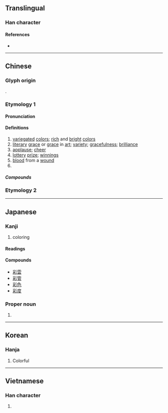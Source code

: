{{also|綵}}
{{character info}}
==Translingual==
{{stroke order|strokes=11}}

===Han character===
{{Han char|rn=59|rad=彡|as=08|sn=11|four=22922|canj=BDHHH|ids=⿰采彡}}

====References====
* {{Han ref|kx=0363.210|dkj=09992|dj=0682.190|hdz=20855.030|uh=5F69|ud=24425|bh=B16D|bd=45421}}

----

==Chinese==

===Glyph origin===
{{Han etym}}
{{Han compound|采|彡|ls=psc|c1=p|c2=s|t2=}}.

===Etymology 1===
{{zh-forms|alt=采-second round simplified}}

====Pronunciation====
{{zh-pron
|m=cǎi
|c=coi2
|mn=chhái
|mn-t=cai2
|w=2tshe
|mc=y
|oc=y
|cat=n
}}

====Definitions====
{{zh-hanzi}}

# [[variegated]] [[color]]s; [[rich]] and [[bright]] [[color]]s
# [[literary]] [[grace]] or [[grace]] in [[art]]; [[variety]]; [[gracefulness]]; [[brilliance]]
# [[applause]]; [[cheer]]
# [[lottery]] [[prize]]; [[winnings]]
# [[blood]] from a [[wound]]
# {{surname|zh}}

=====Compounds=====
{{zh-der|彩扮|彩筆|彩唱|彩車|彩綢|彩帶|彩旦|彩蛋|彩燈|彩電|彩雕|彩調|彩坊|彩鳳隨鴉|彩號|彩號兒|彩虹|彩畫|彩繪|彩轎|彩卷|彩口|彩擴|彩票|彩旗|彩氣|彩氣兒|彩色|彩聲|彩塑|彩陶|彩雲|彩照|彩紙|彩金|亭彩店|彩葉芋|彩葉草|倒彩|彩色片|下彩|不彩|奪彩|彩色筆|口彩|愛心彩券|五彩|彩帶舞|光彩|七彩繽紛|喝倒彩|彩影|中彩|彩管生花|傅彩|彩鷁|地方色彩|彩墨|彩雲易散|彩陶文化|彩色玻璃|彩色正片|彩色世界|彩禮|彩磚|彩球|彩樓配|彩棚|彩排|彩度|彩噴|彩券|張燈結彩|張燈掛彩|彩色照|喝彩|六彩|好彩頭|彩釉|六合彩|多彩多姿|上彩|唐三彩|五彩繽紛|光彩奪目|夾彩塑|彩練|宋三彩|大古裡彩|彩錢|大放異彩|彩印|人體彩繪|彩霞|出彩|彩頭|亭彩|祥雲瑞彩|火彩兒|敷彩泥塑|當場出彩|懸燈結彩|抓彩|特藝彩色|琺瑯彩|空優迷彩|掛燈結彩|異彩|硬彩|沒精打彩|文彩|燈彩|明窗彩戶|牽彩|斑衣戲彩|神彩奕奕|淡彩|星彩|手彩兒|滿堂彩|掛彩|眉分八彩|水彩畫|澹彩|油彩|水彩|摸彩|電腦彩噴|討彩|結彩|錯彩鏤金|鬥彩|繪彩陶|精彩|粉彩|釉彩|萊彩|遼三彩|頭彩|雲彩|色彩|精彩逼人|精彩生動|雕花漆彩|鏤彩摛文|釉下彩|虹彩膜|蟾彩|迷彩|蛋彩畫|豐神異彩|虹彩|藹彩|色彩繽紛|彩數:coi2 sou3;Cantonese|無彩:bô-chhái;Min Nan|凊彩:chhìn-chhái;Min Nan}}

===Etymology 2===
{{zh-see|綵|svt|[[varicolored]] [[silk]]}}

----

==Japanese==

===Kanji===
{{ja-kanji|grade=c|rs=彡08}}

# coloring

====Readings====
{{ja-readings
|goon=さい
|kanon=さい
|kun=いろど-る, いろどり, つや, あ
|nanori=あや
}}

====Compounds====
* [[彩雲]]
* [[彩管]]
* [[彩色]]
* [[彩度]]

===Proper noun===
{{ja-pos|あや|proper}}

# {{given name|ja|female|sort=あや}}

----

==Korean==

===Hanja===
{{ko-hanja|hangeul=채|eumhun=|rv=chae|mr=ch'ae|y=chay}}

# Colorful

----

==Vietnamese==

===Han character===
{{vi-hantu|[[Thái]]|rs=彡08}}

# {{rfdef|vi|sort=彡08}}